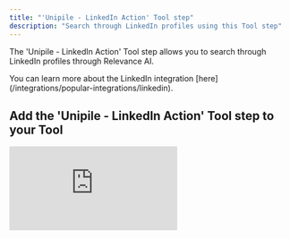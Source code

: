 ```yaml
---
title: "'Unipile - LinkedIn Action' Tool step"
description: "Search through LinkedIn profiles using this Tool step"
---
```


The 'Unipile - LinkedIn Action' Tool step allows you to search through LinkedIn profiles through Relevance AI.

<Note>
  You can learn more about the LinkedIn integration [here](/integrations/popular-integrations/linkedin).
</Note>

## Add the 'Unipile - LinkedIn Action' Tool step to your Tool

<div style={{ width:"100%",position:"relative",paddingTop:"56.25%" }}>
<iframe src="https://app.supademo.com/embed/cmei2eup097hth3pyxr1n3iko" frameBorder="0" title="Add the Unipile - LinkedIn Action Tool step to your Tool" allow="clipboard-write" webkitallowfullscreen="true" mozallowfullscreen="true" allowfullscreen style={{ position:"absolute",top:0,left:0,width:"100%",height:"100%",border:"3px solid #5E43CE",borderRadius:"10px" }} />

</div>

You can add the 'Unipile - LinkedIn Action' Tool step to your Tool by:

1. Creating a new Tool, then searching for the 'Unipile - LinkedIn Action' Tool step
2. Click 'Expand' to see the full Tool step
3. Choose the Action you want to perform in the Action field
4. Connect or select your LinkedIn account in the 'LinkedIn Account' field
5. Enter the parameters for the action you selected, and then click 'Run step' to run the Tool step

## Parameters

Parameters differ for each action in this Tool step, but the LinkedIn account is always required. 

<Tabs>
  <Tab title="Get All Chats">
    <ParamField path="Before" type="string">
      A filter to target items created before the datetime (exclusive). Must be an ISO 8601 UTC datetime (YYYY-MM-DDTHH:MM:SS.sssZ).
    </ParamField>
    <ParamField path="After" type="string">
      A filter to target items created after the datetime (exclusive). Must be an ISO 8601 UTC datetime (YYYY-MM-DDTHH:MM:SS.sssZ).
    </ParamField>
    <ParamField path="Cursor" type="string">
      A cursor for pagination purposes. To get the next page of entries, you need to make a new request and fulfill this field with the cursor received in the previous request. This process should be repeated until all entries have been retrieved.
    </ParamField>
    <ParamField path="Limit" type="string">
      The maximum number of results to return. This can be between 1 to 250.
    </ParamField>
  </Tab>
  <Tab title="Get All Messages From Chat">
    <ParamField path="Chat ID" type="string">
      The ID of the chat.
    </ParamField>
    <ParamField path="Before" type="string">
      A filter to target items created before the datetime (exclusive). Must be an ISO 8601 UTC datetime (YYYY-MM-DDTHH:MM:SS.sssZ).
    </ParamField>
    <ParamField path="After" type="string">
      A filter to target items created after the datetime (exclusive). Must be an ISO 8601 UTC datetime (YYYY-MM-DDTHH:MM:SS.sssZ).
    </ParamField>
    <ParamField path="Cursor" type="string">
      A cursor for pagination purposes. To get the next page of entries, you need to make a new request and fulfill this field with the cursor received in the previous request. This process should be repeated until all entries have been retrieved.
    </ParamField>
    <ParamField path="Limit" type="string">
      The maximum number of results to return. This can be between 1 to 250.
    </ParamField>
  </Tab>
  <Tab title="Get User Profile">
    <ParamField path="Username" type="string" required>
      The username of who you wish to message. This can be found in their profile URL after https://www.linkedin.com/in/
    </ParamField>
    <ParamField path="Notify" type="checkbox">
      Whether the profile visit should be notified to the viewee or not. Default is false.
    </ParamField>
  </Tab>
  <Tab title="Create A Post">
    <ParamField path="Caption" type="string">
      The caption to your post.
    </ParamField>
    <ParamField path="Attachments" type="string">
      The attachments to your post.
    </ParamField>
  </Tab>
  <Tab title="Send Comment">
    <ParamField path="Post ID" type="string" required>
      The ID of the post to comment on
    </ParamField>
    <ParamField path="Text" type="string" required>
      The caption for your comment.
    </ParamField>
  </Tab>
  <Tab title="Get InMail Balance">
    No parameters are available for this action.
  </Tab>
  <Tab title="Send Invitation">
    <ParamField path="Username" type="string" required>
      The username of who you wish to message. This can be found in their profile URL after https://www.linkedin.com/in/
    </ParamField>
    <ParamField path="Message" type="string" required>
      A message to go with the invitation. This is max. 200 characters for free accounts, and max. 300 characters for Premium accounts.
    </ParamField>
    <ParamField path="Conversation ID" type="string">
      The conversation you would like messages sent to.
    </ParamField>
  </Tab>
  <Tab title="Send Message In A Chat">
    <ParamField path="Chat ID" type="string" required>
      The ID of the chat.
    </ParamField>
    <ParamField path="Text" type="string" required>
      The message you wish to send.
    </ParamField>
  </Tab>
  <Tab title="Start New Chat">
    <ParamField path="Account Type" type="dropdown" required>
      Choose from Classic, Recruiter and Sales Navigator.
    </ParamField>
    <ParamField path="Username" type="string" required>
      The username of who you wish to message. This can be found in their profile URL after https://www.linkedin.com/in/
    </ParamField>
    <ParamField path="Title" type="string">
      Add a title to the message.
    </ParamField>
    <ParamField path="Text" type="string" required>
      The message you wish to send.
    </ParamField>
  </Tab>
</Tabs>

## Frequently asked questions (FAQs)

<AccordionGroup>
  <Accordion title="Why are LinkedIn Tools so expensive?">
    This Tool uses [Unipile](https://unipile.com/) to perform actions in LinkedIn. The credits charged are to cover the cost of this service through Unipile. We recommend upgrading to a subscription in order to use this Tool.
  </Accordion>
</AccordionGroup>